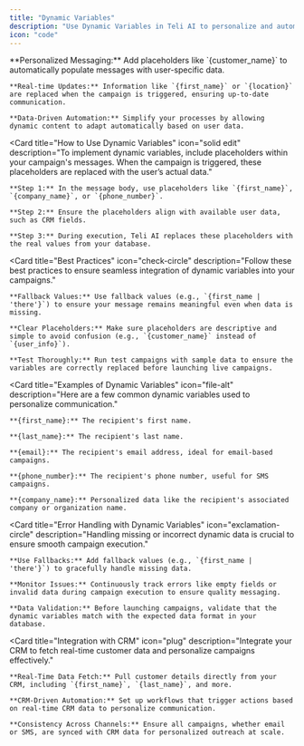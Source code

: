 ```yaml
---
title: "Dynamic Variables"
description: "Use Dynamic Variables in Teli AI to personalize and automate campaigns"
icon: "code"
---
```


<CardGroup cols={1}>
  <Card
    title="What Are Dynamic Variables?"
    icon="sliders"
    description="Dynamic Variables allow you to insert real-time data into your messages, providing a way to personalize and automate campaigns. This helps to engage with your audience in a more meaningful way by using their specific data."
  >
    **Personalized Messaging:** Add placeholders like `{customer_name}` to automatically populate messages with user-specific data.

    **Real-time Updates:** Information like `{first_name}` or `{location}` are replaced when the campaign is triggered, ensuring up-to-date communication.

    **Data-Driven Automation:** Simplify your processes by allowing dynamic content to adapt automatically based on user data.

  </Card>

  <Card
    title="How to Use Dynamic Variables"
    icon="solid edit"
    description="To implement dynamic variables, include placeholders within your campaign's messages. When the campaign is triggered, these placeholders are replaced with the user’s actual data."
  >
    **Step 1:** In the message body, use placeholders like `{first_name}`, `{company_name}`, or `{phone_number}`.

    **Step 2:** Ensure the placeholders align with available user data, such as CRM fields.

    **Step 3:** During execution, Teli AI replaces these placeholders with the real values from your database.

  </Card>

  <Card
    title="Best Practices"
    icon="check-circle"
    description="Follow these best practices to ensure seamless integration of dynamic variables into your campaigns."
  >
    **Fallback Values:** Use fallback values (e.g., `{first_name | 'there'}`) to ensure your message remains meaningful even when data is missing.

    **Clear Placeholders:** Make sure placeholders are descriptive and simple to avoid confusion (e.g., `{customer_name}` instead of `{user_info}`).

    **Test Thoroughly:** Run test campaigns with sample data to ensure the variables are correctly replaced before launching live campaigns.

  </Card>

  <Card
    title="Examples of Dynamic Variables"
    icon="file-alt"
    description="Here are a few common dynamic variables used to personalize communication."
  >
    **{first_name}:** The recipient's first name.

    **{last_name}:** The recipient's last name.

    **{email}:** The recipient's email address, ideal for email-based campaigns.

    **{phone_number}:** The recipient's phone number, useful for SMS campaigns.

    **{company_name}:** Personalized data like the recipient's associated company or organization name.

  </Card>

  <Card
    title="Error Handling with Dynamic Variables"
    icon="exclamation-circle"
    description="Handling missing or incorrect dynamic data is crucial to ensure smooth campaign execution."
  >
    **Use Fallbacks:** Add fallback values (e.g., `{first_name | 'there'}`) to gracefully handle missing data.

    **Monitor Issues:** Continuously track errors like empty fields or invalid data during campaign execution to ensure quality messaging.

    **Data Validation:** Before launching campaigns, validate that the dynamic variables match with the expected data format in your database.

  </Card>

  <Card
    title="Integration with CRM"
    icon="plug"
    description="Integrate your CRM to fetch real-time customer data and personalize campaigns effectively."
  >
    **Real-Time Data Fetch:** Pull customer details directly from your CRM, including `{first_name}`, `{last_name}`, and more.

    **CRM-Driven Automation:** Set up workflows that trigger actions based on real-time CRM data to personalize communication.

    **Consistency Across Channels:** Ensure all campaigns, whether email or SMS, are synced with CRM data for personalized outreach at scale.

  </Card>
</CardGroup>
